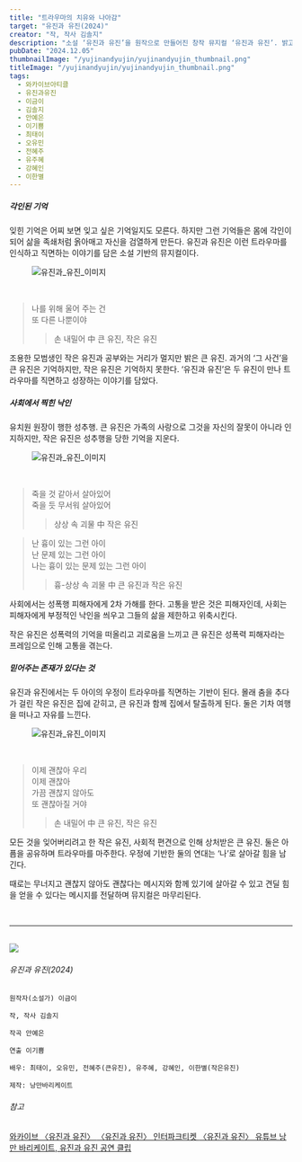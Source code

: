 ```yaml
---
title: "트라우마의 치유와 나아감"
target: "유진과 유진(2024)"
creator: "작, 작사 김솔지"
description: "소설 ‘유진과 유진’을 원작으로 만들어진 창작 뮤지컬 ‘유진과 유진’. 밝고 당찬 큰 유진과 조용한 모범생 작은 유진. 같은 트라우마를 가진 두 유진이 풀어나가는 성장 스토리"
pubDate: "2024.12.05"
thumbnailImage: "/yujinandyujin/yujinandyujin_thumbnail.png"
titleImage: "/yujinandyujin/yujinandyujin_thumbnail.png"
tags:
  - 와카이브아티클
  - 유진과유진
  - 이금이
  - 김솔지
  - 안예은
  - 이기쁨
  - 최태이
  - 오유민
  - 전혜주
  - 유주혜
  - 강혜인
  - 이한별
---
```


##### 각인된 기억

잊힌 기억은 어찌 보면 잊고 싶은 기억일지도 모른다. 하지만 그런 기억들은 몸에 각인이 되어 삶을 족쇄처럼 옭아매고 자신을 검열하게 만든다. 유진과 유진은 이런 트라우마를 인식하고 직면하는 이야기를 담은 소설 기반의 뮤지컬이다.

<figure class="vertical">
  <img
    src="/yujinandyujin/yujinandyujin_content1.png"
    alt="유진과_유진_이미지"
  />
</figure>

<br />

> 나를 위해 울어 주는 건<br />또 다른 나뿐이야
>
> > 손 내밀어 中 큰 유진, 작은 유진

조용한 모범생인 작은 유진과 공부와는 거리가 멀지만 밝은 큰 유진. 과거의 ‘그 사건’을 큰 유진은 기억하지만, 작은 유진은 기억하지 못한다. ‘유진과 유진’은 두 유진이 만나 트라우마를 직면하고 성장하는 이야기를 담았다.

##### 사회에서 찍힌 낙인

유치원 원장이 행한 성추행. 큰 유진은 가족의 사랑으로 그것을 자신의 잘못이 아니라 인지하지만, 작은 유진은 성추행을 당한 기억을 지운다.

<figure class="vertical">
  <img
    src="/yujinandyujin/yujinandyujin_content2.png"
    alt="유진과_유진_이미지"
  />
</figure>

<br />

> 죽을 것 같아서 살아있어<br />죽을 듯 무서워 살아있어
>
> > 상상 속 괴물 中 작은 유진

> 난 흉이 있는 그런 아이<br />난 문제 있는 그런 아이<br />나는 흉이 있는 문제 있는 그런 아이
>
> > 흉-상상 속 괴물 中 큰 유진과 작은 유진

사회에서는 성폭행 피해자에게 2차 가해를 한다. 고통을 받은 것은 피해자인데, 사회는 피해자에게 부정적인 낙인을 씌우고 그들의 삶을 제한하고 위축시킨다.

작은 유진은 성폭력의 기억을 떠올리고 괴로움을 느끼고 큰 유진은 성폭력 피해자라는 프레임으로 인해 고통을 겪는다.

##### 믿어주는 존재가 있다는 것

유진과 유진에서는 두 아이의 우정이 트라우마를 직면하는 기반이 된다. 몰래 춤을 추다가 걸린 작은 유진은 집에 갇히고, 큰 유진과 함께 집에서 탈출하게 된다. 둘은 기차 여행을 떠나고 자유를 느낀다.

<figure class="vertical">
  <img
    src="/yujinandyujin/yujinandyujin_content3.png"
    alt="유진과_유진_이미지"
  />
</figure>

<br />

> 이제 괜찮아 우리<br />이제 괜찮아<br />가끔 괜찮지 않아도<br />또 괜찮아질 거야
>
> > 손 내밀어 中 큰 유진, 작은 유진

모든 것을 잊어버리려고 한 작은 유진, 사회적 편견으로 인해 상처받은 큰 유진. 둘은 아픔을 공유하며 트라우마를 마주한다. 우정에 기반한 둘의 연대는 ‘나’로 살아갈 힘을 남긴다.

때로는 무너지고 괜찮지 않아도 괜찮다는 메시지와 함께 있기에 살아갈 수 있고 견딜 힘을 얻을 수 있다는 메시지를 전달하며 뮤지컬은 마무리된다.

<br />

---

<br />

<div class="target_introduce">
  <img src="/yujinandyujin/yujinandyujin_cover.png" />

  <div>
    <h6>유진과 유진(2024)</h6>

    원작자(소설가) 이금이

    작, 작사 김솔지

    작곡 안예은

    연출 이기쁨

    배우: 최태이, 오유민, 전혜주(큰유진), 유주혜, 강혜인, 이한별(작은유진)

    제작: 낭만바리케이트

  </div>
</div>

<div class="relations">
  <h6>참고</h6>
  <a href="https://www.womynarchive.com?s=유진과 유진" target="_blank">
    와카이브 〈유진과 유진〉
  </a>
  <a href="https://tickets.interpark.com/goods/24008248" target="_blank">
    〈유진과 유진〉 인터파크티켓
  </a>
  <a href="https://www.youtube.com/watch?v=_TGdQBoBwQg" target="_blank">
    〈유진과 유진〉 유튜브 낭만 바리케이트, 유진과 유진 공연 클립
  </a>
</div>
